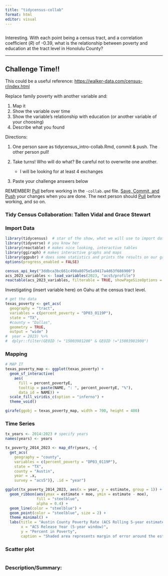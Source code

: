 ```yaml
---
title: "tidycensus-collab"
format: html
editor: visual
---
```


```         
```

Interesting. With each point being a census tract, and a correlation coefficient (*R*) of -0.39, what is the relationship between poverty and education at the tract level in Honolulu County?

------------------------------------------------------------------------

## Challenge Time!!

This could be a useful reference: <https://walker-data.com/census-r/index.html>

Replace family poverty with another variable and:

1.  Map it
2.  Show the variable over time
3.  Show the variable's relationship with education (or another variable of your choosing)
4.  Describe what you found

Directions:

1.  One person save as tidycensus_intro-collab.Rmd, commit & push. The other person pull!

2.  Take turns! Who will do what? Be careful not to overwrite one another.

    -   I will be looking for at least 4 exchanges

3.  Paste your challenge answers below

REMEMBER! [Pull]{.underline} before working in the `-collab.qmd` file. [Save, Commit, and Push]{.underline} your changes when you are done. The next person should [Pull]{.underline} before working, and so on.

### Tidy Census Collaboration: Tallen Vidal and Grace Stewart

### Import Data

```r
library(tidycensus)  # star of the show, what we will use to import data
library(tidyverse) # you know her
library(reactable) # makes nice looking, interactive tables
library(ggiraph) # makes interactive graphs and maps
library(ggpubr) # does some statistics and prints the results on our graphs
options(progress_enabled = FALSE)
```

```r
census_api_key("3ddbca3bc661c490a8075e5a9417a4d63f686900")
acs_2023_variables <- load_variables(2023, "acs5/profile")
reactable(acs_2023_variables, filterable = TRUE, showPageSizeOptions = TRUE, minRows = 10)
```

Investigating (insert variable here) on Oahu at the census tract level.

```r
# get the data
texas_poverty <- get_acs(
  geography = "tract",
  variables = c(percent_poverty = "DP03_0119P"),
  state = "TX",
  #county = "Dallas",
  geometry = TRUE,
  output = "wide" )
#  year = 2023) %>% 
#  dplyr::filter(GEOID != "15003981200" & GEOID !="15003981900")
```

### Mapping

```r
# MAP IT
texas_poverty_map <- ggplot(texas_poverty) +
  geom_sf_interactive(
    aes(
      fill = percent_povertyE,
      tooltip = paste(NAME, ": ", percent_povertyE, "%"),
      data_id = NAME)) +
  scale_fill_viridis_c(option = "inferno") +
  theme_void() 

girafe(ggobj = texas_poverty_map, width = 700, height = 400)
```

### Time Series

```r
tx_years <- 2014:2023 # specify years
names(years) <- years

tx_poverty_2014_2023 <- map_dfr(years, ~{
  get_acs(
    geography = "county",
    variables = c(percent_poverty = "DP03_0119P"),
    state = "TX",
    county = "Austin",
    year = .x,
    survey = "acs5")}, .id = "year")
```

```r
ggplot(tx_poverty_2014_2023, aes(x = year, y = estimate, group = 1)) + 
  geom_ribbon(aes(ymax = estimate + moe, ymin = estimate - moe), 
              fill = "steelblue",
              alpha = 0.4) + 
  geom_line(color = "steelblue") + 
  geom_point(color = "steelblue", size = 2) + 
  theme_minimal() + 
  labs(title = "Austin County Poverty Rate (ACS Rolling 5-year estimates)",
       x = "ACS Release Year (5-year window)",
       y = "Percent in Poverty",
       caption = "Shaded area represents margin of error around the estimate")
```

### Scatter plot

```r

```

### Description/Summary:
